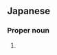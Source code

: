 ==Japanese==
{{ja-kanjitab|みや|さわ|k2=ざわ|yomi=k|r=y}}

===Proper noun===
{{ja-pos|proper|shin=宮沢|みやざわ}}

# {{surname|lang=ja|sort=みやざわ}}